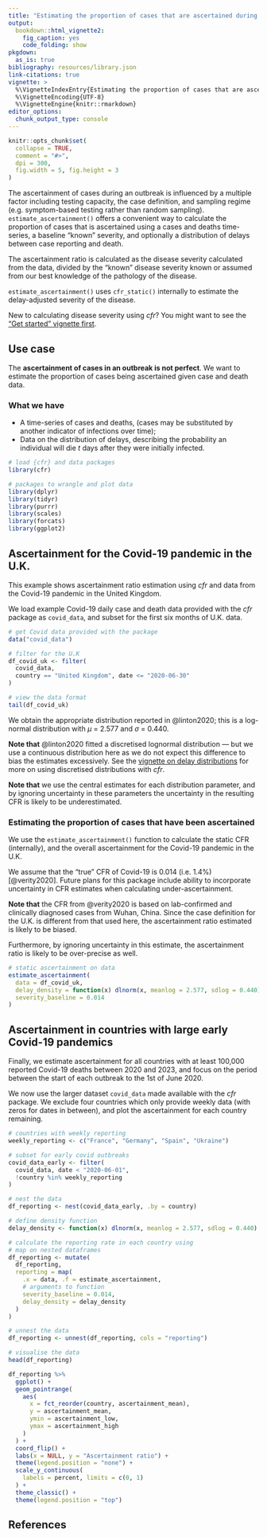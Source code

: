 ```yaml
---
title: "Estimating the proportion of cases that are ascertained during an outbreak"
output:
  bookdown::html_vignette2:
    fig_caption: yes
    code_folding: show
pkgdown:
  as_is: true
bibliography: resources/library.json
link-citations: true
vignette: >
  %\VignetteIndexEntry{Estimating the proportion of cases that are ascertained during an outbreak}
  %\VignetteEncoding{UTF-8}
  %\VignetteEngine{knitr::rmarkdown}
editor_options: 
  chunk_output_type: console
---
```


```r
knitr::opts_chunk$set(
  collapse = TRUE,
  comment = "#>",
  dpi = 300,
  fig.width = 5, fig.height = 3
)
```

The ascertainment of cases during an outbreak is influenced by a multiple factor including testing capacity, the case definition, and sampling regime (e.g. symptom-based testing rather than random sampling).
`estimate_ascertainment()` offers a convenient way to calculate the proportion of cases that is ascertained using a cases and deaths time-series, a baseline "known" severity, and optionally a distribution of delays between case reporting and death.

The ascertainment ratio is calculated as the disease severity calculated from the data, divided by the "known" disease severity known or assumed from our best knowledge of the pathology of the disease.

`estimate_ascertainment()` uses `cfr_static()` internally to estimate the delay-adjusted severity of the disease.

::: {.alert .alert-warning}
New to calculating disease severity using _cfr_? You might want to see the ["Get started" vignette first](cfr.html).
:::

::: {.alert .alert-primary}
## Use case {-}

The **ascertainment of cases in an outbreak is not perfect**.
We want to estimate the proportion of cases being ascertained given case and death data.
:::

::: {.alert .alert-secondary}
### What we have {-}

* A time-series of cases and deaths, (cases may be substituted by another indicator of infections over time);
* Data on the distribution of delays, describing the probability an individual will die $t$ days after they were initially infected.
:::

```r
# load {cfr} and data packages
library(cfr)

# packages to wrangle and plot data
library(dplyr)
library(tidyr)
library(purrr)
library(scales)
library(forcats)
library(ggplot2)
```

## Ascertainment for the Covid-19 pandemic in the U.K.

This example shows ascertainment ratio estimation using _cfr_ and data from the Covid-19 pandemic in the United Kingdom.

We load example Covid-19 daily case and death data provided with the _cfr_ package as `covid_data`, and subset for the first six months of U.K. data.

```r
# get Covid data provided with the package
data("covid_data")

# filter for the U.K
df_covid_uk <- filter(
  covid_data,
  country == "United Kingdom", date <= "2020-06-30"
)

# view the data format
tail(df_covid_uk)
```

We obtain the appropriate distribution reported in @linton2020; this is a log-normal distribution with $\mu$ = 2.577 and $\sigma$ = 0.440.

::: {.alert .alert-warning}
**Note that** @linton2020 fitted a discretised lognormal distribution --- but we use a continuous distribution here as we do not expect this difference to bias the estimates excessively.
See the [vignette on delay distributions](delay_distributions.html) for more on using discretised distributions with _cfr_.

**Note that** we use the central estimates for each distribution parameter, and by ignoring uncertainty in these parameters the uncertainty in the resulting CFR is likely to be underestimated. 
:::

### Estimating the proportion of cases that have been ascertained

We use the `estimate_ascertainment()` function to calculate the static CFR (internally), and the overall ascertainment for the Covid-19 pandemic in the U.K.

We assume that the "true" CFR of Covid-19 is 0.014 (i.e. 1.4%) [@verity2020].
Future plans for this package include ability to incorporate uncertainty in CFR estimates when calculating under-ascertainment.

::: {.alert .alert-info}
**Note that** the CFR from @verity2020 is based on lab-confirmed and clinically diagnosed cases from Wuhan, China.
Since the case definition for the U.K. is different from that used here, the ascertainment ratio estimated is likely to be biased.

Furthermore, by ignoring uncertainty in this estimate, the ascertainment ratio is likely to be over-precise as well.
:::

```r
# static ascertainment on data
estimate_ascertainment(
  data = df_covid_uk,
  delay_density = function(x) dlnorm(x, meanlog = 2.577, sdlog = 0.440),
  severity_baseline = 0.014
)
```

## Ascertainment in countries with large early Covid-19 pandemics

Finally, we estimate ascertainment for all countries with at least 100,000 reported Covid-19 deaths between 2020 and 2023, and focus on the period between the start of each outbreak to the 1st of June 2020.

We now use the larger dataset `covid_data` made available with the _cfr_ package.
We exclude four countries which only provide weekly data (with zeros for dates in between), and plot the ascertainment for each country remaining.

```r
# countries with weekly reporting
weekly_reporting <- c("France", "Germany", "Spain", "Ukraine")

# subset for early covid outbreaks
covid_data_early <- filter(
  covid_data, date < "2020-06-01",
  !country %in% weekly_reporting
)

# nest the data
df_reporting <- nest(covid_data_early, .by = country)

# define density function
delay_density <- function(x) dlnorm(x, meanlog = 2.577, sdlog = 0.440)

# calculate the reporting rate in each country using
# map on nested dataframes
df_reporting <- mutate(
  df_reporting,
  reporting = map(
    .x = data, .f = estimate_ascertainment,
    # arguments to function
    severity_baseline = 0.014,
    delay_density = delay_density
  )
)

# unnest the data
df_reporting <- unnest(df_reporting, cols = "reporting")

# visualise the data
head(df_reporting)
```

```r
df_reporting %>%
  ggplot() +
  geom_pointrange(
    aes(
      x = fct_reorder(country, ascertainment_mean),
      y = ascertainment_mean,
      ymin = ascertainment_low,
      ymax = ascertainment_high
    )
  ) +
  coord_flip() +
  labs(x = NULL, y = "Ascertainment ratio") +
  theme(legend.position = "none") +
  scale_y_continuous(
    labels = percent, limits = c(0, 1)
  ) +
  theme_classic() +
  theme(legend.position = "top")
```

## References
